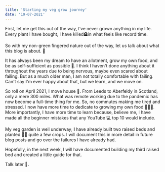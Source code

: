 ```yaml
---
title: 'Starting my veg grow journey'
date: '19-07-2021'
---
```


First, let me get this out of the way, I've never grown anything in my life. Every plant I have bought, I have killed🪦in what feels like record time.

So with my non-green fingered nature out of the way, let us talk about what this blog is about. 👀

It has always been my dream to have an allotment, grow my own food, and be as self-sufficient as possible 🚜. I think I haven't done anything about it throughout the years due to being nervous, maybe even scared about failing. But as a much older man, I am not totally comfortable with failing. Can't say I'm ever happy about that, but we learn, and we move on.

So roll on April 2021, I move house 🏡. From Leeds to Aberfeldy in Scotland, only a mere 300 miles. What was remote working due to the pandemic has now become a full-time thing for me. So, no commutes
making me tired and stressed. I now have more time to dedicate to growing my own food 🥕🥦🍓. More importantly, I have more time to learn because, believe me, I have made all the beginner mistakes that
any YouTube 💻 top 10 would include.

My veg garden is well underway; I have already built two raised beds and planted 🧑‍🌾 quite a few crops. I will document this in more detail in future blog posts and go over the failures I have already had.

Hopefully, in the next week, I will have documented building my third raised bed and created a little guide for that.

Talk later 👋.
